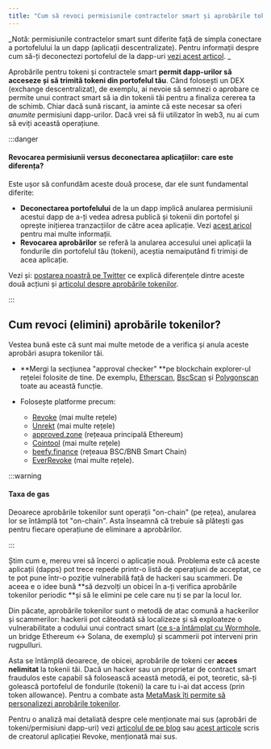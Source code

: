```yaml
---
title: "Cum să revoci permisiunile contractelor smart și aprobările tokenilor"
---
```


_Notă: permisiunile contractelor smart sunt diferite față de simpla conectare a portofelului la un dapp (aplicații descentralizate). Pentru informații despre cum să-ți deconectezi portofelul de la dapp-uri [vezi acest articol](/third-party-platforms-and-dapps/disconnect-wallet-from-a-dapp). _

Aprobările pentru tokeni și contractele smart **permit dapp-urilor să acceseze și să trimită tokeni din portofelul tău**. Când folosești un DEX (exchange descentralizat), de exemplu, ai nevoie să semnezi o aprobare ce permite unui contract smart să ia din tokenii tăi pentru a finaliza cererea ta de schimb. Chiar dacă sună riscant, ia aminte că este necesar sa oferi _anumite_ permisiuni dapp-urilor. Dacă vrei să fii utilizator în web3, nu ai cum să eviți această operațiune.

:::danger

#### Revocarea permisiunii versus deconectarea aplicațiilor: care este diferența?

Este ușor să confundăm aceste două procese, dar ele sunt fundamental diferite:

- **Deconectarea portofelului** de la un dapp implică anularea permisiunii acestui dapp de a-ți vedea adresa publică și tokenii din portofel și oprește inițierea tranzacțiilor de către acea aplicație. Vezi [acest aricol](/third-party-platforms-and-dapps/disconnect-wallet-from-a-dapp) pentru mai multe informații.
- **Revocarea aprobărilor** se referă la anularea accesului unei aplicații la fondurile din portofelul tău (tokeni), aceștia nemaiputând fi trimiși de acea aplicație.

Vezi și: [postarea noastră pe Twitter](https://twitter.com/MetaMask/status/1499848000549515265) ce explică diferențele dintre aceste două acțiuni și [articolul despre aprobările tokenilor](/transactions-and-gas/transactions/what-is-a-token-approval).

:::

## **Cum revoci (elimini) aprobările tokenilor?**

Vestea bună este că sunt mai multe metode de a verifica și anula aceste aprobări asupra tokenilor tăi.

- **Mergi la secțiunea "approval checker" **pe blockchain explorer-ul rețelei folosite de tine. De exemplu, [Etherscan](https://etherscan.io/tokenapprovalchecker), [BscScan](https://bscscan.com/tokenapprovalchecker) și [Polygonscan](https://polygonscan.com/tokenapprovalchecker) toate au această funcție.

- Folosește platforme precum:

  - [Revoke](https://revoke.cash/) (mai multe rețele)
  - [Unrekt](https://app.unrekt.net/) (mai multe rețele)
  - [approved.zone](https://approved.zone/) (rețeaua principală Ethereum)
  - [Cointool](https://cointool.app/approve/eth) (mai multe rețele)
  - [beefy.finance](https://allowance.beefy.finance/) (rețeaua BSC/BNB Smart Chain)
  - [EverRevoke](https://everrise.com/everrevoke/) (mai multe rețele).

:::warning

#### Taxa de gas

Deoarece aprobările tokenilor sunt operații "on-chain" (pe rețea), anularea lor se întâmplă tot "on-chain". Asta înseamnă că trebuie să plătești gas pentru fiecare operațiune de eliminare a aprobărilor.

:::

Știm cum e, mereu vrei să încerci o aplicație nouă. Problema este că aceste aplicații (dapps) pot trece repede printr-o listă de operațiuni de acceptat, ce te pot pune într-o poziție vulnerabilă față de hackeri sau scammeri. De aceea e o idee bună **să dezvolți un obicei în a-ți verifica aprobările tokenilor periodic **și să le elimini pe cele care nu ți se par la locul lor.

Din păcate, aprobările tokenilor sunt o metodă de atac comună a hackerilor și scammerilor: hackerii pot câteodată să localizeze și să exploateze o vulnerabilitate a codului unui contract smart ([ce s-a întâmplat cu Wormhole](https://rekt.news/wormhole-rekt/), un bridge Ethereum \<-> Solana, de exemplu) și scammerii pot interveni prin rugpulluri.

Asta se întâmplă deoarece, de obicei, aprobările de tokeni cer **acces nelimitat** la tokenii tăi. Dacă un hacker sau un proprietar de contract smart fraudulos este capabil să folosească această metodă, ei pot, teoretic, să-ți golească portofelul de fondurile (tokenii) la care tu i-ai dat access (prin token allowance). Pentru a combate asta [MetaMask îți permite să personalizezi aprobările tokenilor](/privacy-and-security/how-to-customize-token-approvals-with-a-spending-cap).

Pentru o analiză mai detaliată despre cele menționate mai sus (aprobări de tokeni/permisiuni dapp-uri) vezi [articolul de pe blog](https://consensys.net/blog/metamask/the-seal-of-approval-know-what-youre-consenting-to-with-permissions-and-approvals-in-metamask/) sau [acest articole](https://kalis.me/unlimited-erc20-allowances/) scris de creatorul aplicației Revoke, menționată mai sus.
